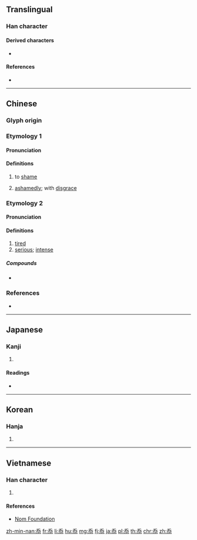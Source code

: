 {{character info/new}}
{{also|㤁}}

==Translingual==

===Han character===
{{Han char|rn=61|rad=心|as=04|sn=7|four=20333|canj=HKP,MKP|ids=⿱天㣺, ⿱夭㣺}}

====Derived characters====
* {{l|mul|[[添]], [[舔]], [[掭]], [[悿]], [[婖]], [[㖭]], [[㮇]], [[䋬]], [[𡍞]], [[𤲖]], [[𥪌]], [[𢧏]], [[𧨩]], [[𩋅]], [[𩡋]], [[𫔗]], [[𬁮]], [[菾]]}}

====References====
* {{Han ref|kx=0377.080|dkj=10348|dj=0704.010|hdz=42279.050|uh=5FDD|ud=24541|bh=A9BD|bd=43453}}

----

==Chinese==
{{zh-forms|alt=㤁-original form}}

===Glyph origin===
{{Han etym}}

===Etymology 1===

====Pronunciation====
{{zh-pron
|m=tiǎn
|c=tim2,tim5
|mn=
|mc=y
|oc=y
|ma=
|cat=v,adv
}}

====Definitions====
{{zh-hanzi}}

# {{lb|zh|literary}} to [[shame]]
# {{lb|zh|literary|self-deprecating}} [[ashamedly]]; with [[disgrace]]

===Etymology 2===
{{zh-forms|alt=悿}}

====Pronunciation====
{{zh-pron
|m=
|c=
|mn=thiám
|mc=
|oc=
|ma=
|cat=a
}}

====Definitions====

# [[tired]]
# [[serious]]; [[intense]]

=====Compounds=====
* {{zh-l|忝頭|tr=thiám-thâu}}

===References===
* {{thcwd|3894}}

----

==Japanese==

===Kanji===
{{ja-kanji|grade=|rs=心04}}

# {{defn|lang=ja|sort=心04}}

====Readings====
* {{ja-readings|on=[[てん]] (ten)|kun=[[かたじけな]] (katajikena)}}

----

==Korean==

===Hanja===
{{ko-hanja|hangeul=첨|eumhun=|rv=cheom|mr=ch'ŏm|y=chem}}

# {{defn|lang=ko|sort=心04}}

----

==Vietnamese==

===Han character===
{{vi-hantu|[[thỏm]], [[thiểm]]|rs=心04}}

# {{defn|lang=vi|sort=心04}}

====References====
* [http://nomfoundation.org/common/nom_details.php?codepoint=5fdd Nom Foundation]

[[zh-min-nan:忝]]
[[fr:忝]]
[[li:忝]]
[[hu:忝]]
[[mg:忝]]
[[fj:忝]]
[[ja:忝]]
[[pl:忝]]
[[th:忝]]
[[chr:忝]]
[[zh:忝]]